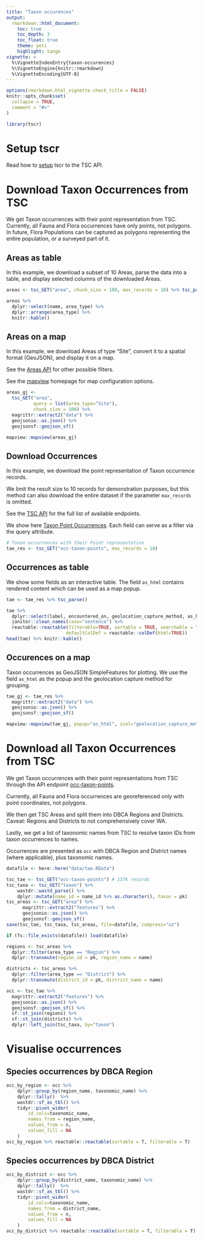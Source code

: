 ```yaml
---
title: "Taxon occurences"
output: 
  rmarkdown::html_document:
    toc: true
    toc_depth: 3
    toc_float: true
    theme: yeti
    highlight: tango
vignette: >
  %\VignetteIndexEntry{taxon-occurences}
  %\VignetteEngine{knitr::rmarkdown}
  %\VignetteEncoding{UTF-8}
---
```


```r
options(rmarkdown.html_vignette.check_title = FALSE)
knitr::opts_chunk$set(
  collapse = TRUE,
  comment = "#>"
)
```

```r
library(tscr)
```

# Setup tscr
Read how to [setup](https://dbca-wa.github.io/tscr/articles/setup.html) tscr
to the TSC API.

# Download Taxon Occurrences from TSC
We get Taxon occurrences with their point representation from TSC.
Currently, all Fauna and Flora occurrences have only points, not polygons.
In future, Flora Populations can be captured as polygons representing the entire
population, or a surveyed part of it.

## Areas as table
In this example, we download a subset of 10 Areas, parse the data into a table,
and display selected columns of the downloaded Areas.

```r
areas <- tsc_GET("area", chunk_size = 100, max_records = 10) %>% tsc_parse()

areas %>% 
  dplyr::select(name, area_type) %>% 
  dplyr::arrange(area_type) %>% 
  knitr::kable()
```

## Areas on a map

In this example, we download Areas of type "Site", convert it to a spatial format
(GeoJSON), and display it on a map. 

See the [Areas API](https://tsc.dbca.wa.gov.au/api/1/area/) for other possible
filters.

See the [mapview](https://r-spatial.github.io/mapview/index.html) homepage for 
map configuration options.


```r
areas_gj <- 
  tsc_GET("area", 
          query = list(area_type="Site"),
          chunk_size = 100) %>% 
  magrittr::extract2("data") %>%
  geojsonio::as.json() %>%
  geojsonsf::geojson_sf()

mapview::mapview(areas_gj)
```

## Download Occurrences
In this example, we download the point representation of Taxon occurrence records.

We limit the result size to 10 records for demonstration purposes, but this
method can also download the entire dataset if the parameter `max_records` is
omitted.

See the [TSC API](https://tsc.dbca.wa.gov.au/api/1/) for the full list of available
endpoints. 

We show here [Taxon Point Occurrences](https://tsc.dbca.wa.gov.au/api/1/occ-taxon-points/).
Each field can serve as a filter via the query attribute.


```r
# Taxon occurrences with their Point representation
tae_res <- tsc_GET("occ-taxon-points", max_records = 10) 
```
## Occurrences as table
We show some fields as an interactive table. The field `as_html` contains 
rendered content which can be used as a map popup.

```r
tae <- tae_res %>% tsc_parse()

tae %>% 
  dplyr::select(label, encountered_on, geolocation_capture_method, as_html) %>% 
  janitor::clean_names(case="sentence") %>% 
  reactable::reactable(filterable=TRUE, sortable = TRUE, searchable = TRUE,
                      defaultColDef = reactable::colDef(html=TRUE))
head(tae) %>% knitr::kable()
```

## Occurences on a map
Taxon occurrences as GeoJSON SimpleFeatures for plotting.
We use the field `as_html` as the popup and the geolocation capture method for
grouping.
```r
tae_gj <- tae_res %>%
  magrittr::extract2("data") %>%
  geojsonio::as.json() %>%
  geojsonsf::geojson_sf()

mapview::mapview(tae_gj, popup="as_html", zcol="geolocation_capture_method")
```

# Download all Taxon Occurrences from TSC
We get Taxon occurrences with their point representations from TSC through the 
API endpoint [occ-taxon-points](https://tsc.dbca.wa.gov.au/api/1/occ-taxon-points/).

Currently, all Fauna and Flora occurrences are georeferenced only with point 
coordinates, not polygons.

We then get TSC Areas and split them into DBCA Regions and Districts.
Caveat: Regions and Districts to not comprehensively cover WA.

Lastly, we get a list of taxonomic names from TSC to resolve taxon IDs from
taxon occurrences to names.

Occurrences are presented as `occ` with DBCA Region and District names (where
applicable), plus taxonomic names.

```r
datafile <- here::here("data/tae.RData")

tsc_tae <- tsc_GET("occ-taxon-points") # 137k records
tsc_taxa <- tsc_GET("taxon") %>%
    wastdr::wastd_parse() %>%
    dplyr::mutate(name_id = name_id %>% as.character(), taxon = pk)
tsc_areas <- tsc_GET("area") %>%
      magrittr::extract2("features") %>%
      geojsonio::as.json() %>%
      geojsonsf::geojson_sf()
save(tsc_tae, tsc_taxa, tsc_areas, file=datafile, compress="xz")
```

```r
if (fs::file_exists(datafile)) load(datafile)

regions <- tsc_areas %>%
  dplyr::filter(area_type == "Region") %>%
  dplyr::transmute(region_id = pk, region_name = name)

districts <- tsc_areas %>%
  dplyr::filter(area_type == "District") %>%
  dplyr::transmute(district_id = pk, district_name = name)

occ <- tsc_tae %>%
  magrittr::extract2("features") %>%
  geojsonio::as.json() %>%
  geojsonsf::geojson_sf() %>% 
  sf::st_join(regions) %>% 
  sf::st_join(districts) %>% 
  dplyr::left_join(tsc_taxa, by="taxon")
```

# Visualise occurrences

## Species occurrences by DBCA Region

```r
occ_by_region <- occ %>% 
    dplyr::group_by(region_name, taxonomic_name) %>% 
    dplyr::tally()  %>% 
    wastdr::sf_as_tbl() %>% 
    tidyr::pivot_wider(
        id_cols=taxonomic_name,
        names_from = region_name,
        values_from = n,
        values_fill = NA
    )
occ_by_region %>% reactable::reactable(sortable = T, filterable = T)
```

## Species occurrences by DBCA District

```r
occ_by_district <- occ %>% 
    dplyr::group_by(district_name, taxonomic_name) %>% 
    dplyr::tally()  %>% 
    wastdr::sf_as_tbl() %>% 
    tidyr::pivot_wider(
        id_cols=taxonomic_name,
        names_from = district_name,
        values_from = n,
        values_fill = NA
    )
occ_by_district %>% reactable::reactable(sortable = T, filterable = T)
```
